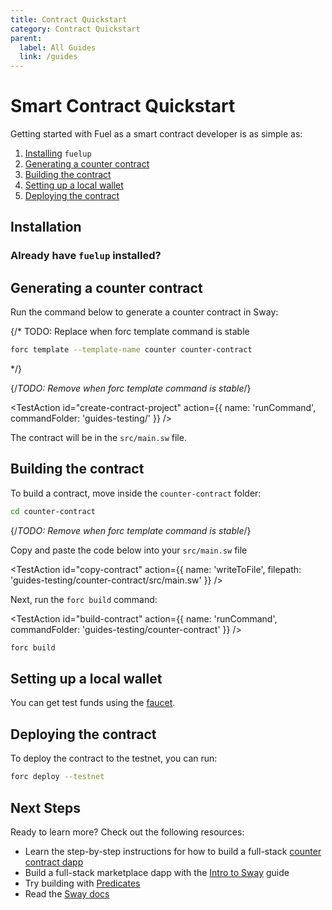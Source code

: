 ```yaml
---
title: Contract Quickstart
category: Contract Quickstart
parent:
  label: All Guides
  link: /guides
---
```


# Smart Contract Quickstart

Getting started with Fuel as a smart contract developer is as simple as:

1. [Installing](#installation) `fuelup`
2. [Generating a counter contract](#generating-a-counter-contract)
3. [Building the contract](#building-the-contract)
4. [Setting up a local wallet](#setting-up-a-local-wallet)
5. [Deploying the contract](#deploying-the-contract)

## Installation

<TextImport
  file="../installation/index.mdx"
  comment="install_fuelup"
  commentType="{/*"
/>

<CodeImport
  file="../installation/index.mdx"
  comment="install_fuelup_command"
  commentType="{/*"
  lang="sh"
  trim="true"
/>

<TextImport
  file="../counter-dapp/building-a-smart-contract.mdx"
  comment="install_help"
  commentType="{/*"
/>

<TextImport
  file="../installation/index.mdx"
  comment="install_VSCode_extensions"
  commentType="{/*"
/>

### Already have `fuelup` installed?

<TextImport
  file="../counter-dapp/building-a-smart-contract.mdx"
  comment="already_installed"
  commentType="{/*"
/>

## Generating a counter contract

Run the command below to generate a counter contract in Sway:

{/* TODO: Replace when forc template command is stable

```sh
forc template --template-name counter counter-contract
```

*/}

{/*TODO: Remove when forc template command is stable*/}

<TestAction
id="create-contract-project"
action={{
  name: 'runCommand',
  commandFolder: 'guides-testing/'
}}
/>

<CodeImport
  file="../counter-dapp/building-a-smart-contract.mdx"
  comment="new_forc_contract"
  commentType="{/*"
  lang="sh"
  trim="true"
/>

The contract will be in the `src/main.sw` file.

<TextImport
  file="../counter-dapp/building-a-smart-contract.mdx"
  comment="forc_new"
  commentType="{/*"
/>

## Building the contract

To build a contract, move inside the `counter-contract` folder:

```sh
cd counter-contract
```

{/*TODO: Remove when forc template command is stable*/}

Copy and paste the code below into your `src/main.sw` file

<TestAction
id="copy-contract"
action={{
  name: 'writeToFile',
  filepath: 'guides-testing/counter-contract/src/main.sw'
}}
/>

<CodeImport
  file="../../examples/counter-dapp/counter-contract/src/main.sw"
  comment="all"
  commentType="/*"
  lang="sway"
/>

Next, run the `forc build` command:

<TestAction
id="build-contract"
action={{
  name: 'runCommand',
  commandFolder: 'guides-testing/counter-contract'
}}
/>

```sh
forc build
```

## Setting up a local wallet

<TextImport
  file="../installation/index.mdx"
  comment="forc_wallet_setup"
  commentType="{/*"
/>

You can get test funds using the [faucet](https://faucet-testnet.fuel.network/).

## Deploying the contract

To deploy the contract to the testnet, you can run:

```sh
forc deploy --testnet
```

<TextImport
  file="../counter-dapp/building-a-smart-contract.mdx"
  comment="forc_wallet"
  commentType="{/*"
/>

## Next Steps

Ready to learn more? Check out the following resources:

- Learn the step-by-step instructions for how to build a full-stack [counter contract dapp](/guides/counter-dapp)
- Build a full-stack marketplace dapp with the [Intro to Sway](/guides/intro-to-sway) guide
- Try building with [Predicates](/guides/intro-to-predicates)
- Read the [Sway docs](/docs/sway)
